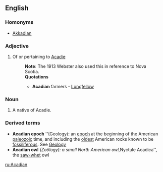 ==English==

===Homonyms===
*[[Akkadian]]

===Adjective===
{{en-adj}}

# Of or pertaining to [[Acadie]]
#:'''Note:''' The 1913 Webster also used this in reference to Nova Scotia.
#:'''Quotations'''
#:*'''Acadian''' farmers - [[Longfellow]]

===Noun===
{{en-noun}}

# A native of Acadie.

===Derived terms===
*'''Acadian epoch''' ''(Geology): an [[epoch]] at the beginning of the American [[paleozoic]] time, and including the [[oldest]] American rocks known to be [[fossiliferous]]. See [[Geology]]
*'''Acadian owl''' ''(Zoölogy): a small North American owl, ''Nyctule Acadica'', the [[saw-whet]] owl

[[ru:Acadian]]